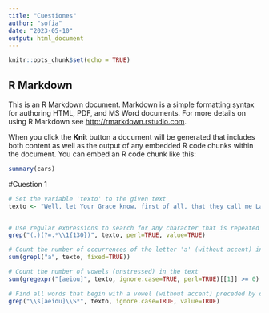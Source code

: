 ```yaml
---
title: "Cuestiones"
author: "sofia"
date: "2023-05-10"
output: html_document
---
```


```r
knitr::opts_chunk$set(echo = TRUE)
```

## R Markdown

This is an R Markdown document. Markdown is a simple formatting syntax for authoring HTML, PDF, and MS Word documents. For more details on using R Markdown see <http://rmarkdown.rstudio.com>.

When you click the **Knit** button a document will be generated that includes both content as well as the output of any embedded R code chunks within the document. You can embed an R code chunk like this:

```r
summary(cars)
```
#Cuestion 1
```r
# Set the variable 'texto' to the given text
texto <- "Well, let Your Grace know, first of all, that they call me Lázaro de Tormes, son of Tomé González and Antona Pérez, natives of Tejares, village of Salamanca. My birth was within the Tormes River, for which reason I took the nickname; And it was like this: my father, may God forgive me, was in charge of providing a mill for an aceña that is on the bank of that river, in which he was a miller for more than fifteen years; And when my mother was pregnant one night in La Aceña, she gave birth to her and gave birth to me there. So I can truly say I was born in the river. Well, when I was an eight-year-old boy, they blamed my father for certain bad bleeding on the sacks of those who came there to grind, for which he was arrested, and confessed and did not deny, and suffered persecution for justice. I hope in God that he is in glory, for the Gospel calls them blessed. At this time a certain army was made against the Moors, among whom was my father (who at that time was exiled due to the disaster already mentioned), with the position of muleteer for a gentleman who went there. And with his lord, as a loyal servant, his life ended. My widow mother, as she saw herself without a husband and without a coat, decided to get close to the good ones because she was one of them, and she came to live in the city and rented a cabin and went to cook food for certain students, and washed the clothes at certain grooms of the commander of Magdalena's horses, so that he was frequenting the stables."


# Use regular expressions to search for any character that is repeated exactly 131 times
grep("(.)(?=.*\\1{130})", texto, perl=TRUE, value=TRUE)

# Count the number of occurrences of the letter 'a' (without accent) in the text
sum(grepl("a", texto, fixed=TRUE))

# Count the number of vowels (unstressed) in the text
sum(gregexpr("[aeiou]", texto, ignore.case=TRUE, perl=TRUE)[[1]] >= 0)

# Find all words that begin with a vowel (without accent) preceded by one or more blank spaces
grep("\\s[aeiou]\\S*", texto, ignore.case=TRUE, value=TRUE)


```



